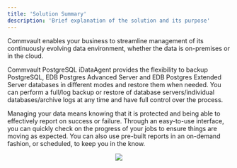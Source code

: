 ```yaml
---
title: 'Solution Summary'
description: 'Brief explanation of the solution and its purpose'
---
```

Commvault enables your business to streamline management of its continuously evolving data environment, whether the data is on-premises or in the cloud.

Commvault PostgreSQL iDataAgent provides the flexibility to backup PostgreSQL, EDB Postgres Advanced Server and EDB Postgres Extended Server databases in different modes and restore them when needed. You can perform a full/log backup or restore of database servers/individual databases/archive logs at any time and have full control over the process.

Managing your data means knowing that it is protected and being able to effectively report on success or failure.  Through an easy-to-use interface, you can quickly check on the progress of your jobs to ensure things are moving as expected.  You can also use pre-built reports in an on-demand fashion, or scheduled, to keep you in the know.

<p align="center">
  <img src="Images/CommvaultArchitecture.png">
</p>
